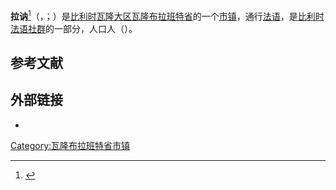 {{noteTA|G1=比利时地名}}
{{Infobox Belgium municipality
|name             = 拉讷
|native_name      = <small>{{native name|fr|Lasne}}<br>{{native name|wa|Lane}}</small>
|picture          = Lasne Gertrude A.jpg
|picture-legend   = 圣格特鲁德教堂
|map              = Lasne Brabant-Wallon Belgium Map.svg
|map-legend       = 拉讷在[[瓦隆布拉班特省|瓦隆布拉班特省]]的位置
|arms             = CommunesBelgique-Lasne.svg
|flag             = Flag of Lasne.svg
|arrondissement   = [[尼韦勒区|尼韦勒区]]
|nis              = 25119
|pyramid-date     =
|0-19=
|20-64=
|65=
|foreigners=
|foreigners-date  =
|mayor            = Laurence Rothier (MR-IC)
|majority         = [[革新运动|MR]]-IC
|postal-codes     = 1380
|telephone-area   = 02
|web              = [http://www.lasne.be/ www.lasne.be]
|coordinates      = {{coord|50|41|N|04|29|E|region:BE|display=inline,title}}
}}
'''拉讷'''<ref>{{Cite web|title=世界地名翻译大辞典|url=https://mall.cnki.net/reference/ref_search.aspx?bid=R200807101&inputText=Lasne|access-date=2021-11-01|work=mall.cnki.net|archive-date=2021-11-01|archive-url=https://web.archive.org/web/20211101020055/https://mall.cnki.net/reference/ref_search.aspx?bid=R200807101&inputText=Lasne}}</ref>（{{lang-fr|Lasne}}，{{IPA-fr|lan|-|LL-Q150 (fra)-Madehub-Lasne.wav}}；{{lang-wa|Lane}}）是[[比利时|比利时]][[瓦隆大区|瓦隆大区]][[瓦隆布拉班特省|瓦隆布拉班特省]]的一个[[市镇_(比利时)|市镇]]，通行[[法语|法语]]，是[[比利时法语社群|比利时法语社群]]的一部分，人口{{wikidata|property|normal+|P1082}}人（{{wikidata|qualifier|P1082|P585}}）。

== 参考文献 ==
{{Reflist}}

==外部链接==
* {{Commons category-inline|Lasne}}

{{瓦隆布拉班特省市镇}}
{{Authority control}}
{{DEFAULTSORT:Lasne}}
[[Category:瓦隆布拉班特省市镇|Category:瓦隆布拉班特省市镇]]
{{WalloonBrabant-geo-stub}}